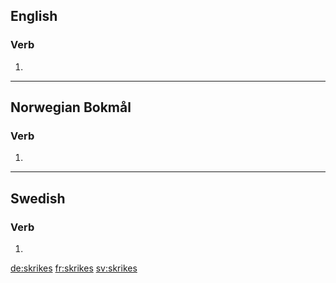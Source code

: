 ==English==

===Verb===
{{head|en|verb form}}

# {{en-third-person singular of|skrike}}

----
==Norwegian Bokmål==

===Verb===
{{head|nb|verb form}}

# {{form of|passive form|skrike|lang=nb}}

----
==Swedish==

===Verb===
{{head|sv|verb form}}

# {{sv-verb-form-pre-pass|skrika}}

[[de:skrikes]]
[[fr:skrikes]]
[[sv:skrikes]]
